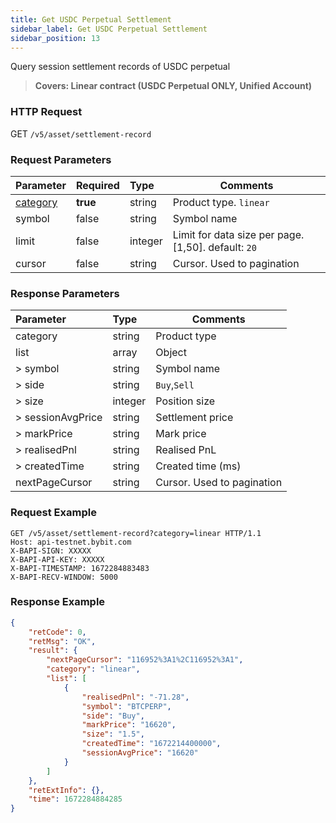 ```yaml
---
title: Get USDC Perpetual Settlement
sidebar_label: Get USDC Perpetual Settlement
sidebar_position: 13
---
```


Query session settlement records of USDC perpetual
> **Covers: Linear contract (USDC Perpetual ONLY, Unified Account)**

### HTTP Request
GET `/v5/asset/settlement-record`

### Request Parameters
| Parameter | Required | Type | Comments|
|:----- |:-------|:-----|------ |
|[category](../enum#category) |**true** |string |Product type. `linear` |
|symbol |false |string |Symbol name |
|limit |false |integer |Limit for data size per page. [1,50]. default: `20`|
|cursor |false |string |Cursor. Used to pagination|

### Response Parameters
| Parameter | Type | Comments|
|:----- |:-----|----- |
|category |string |Product type|
|list |array |Object |
|> symbol |string |Symbol name |
|> side |string |`Buy`,`Sell` |
|> size |integer |Position size |
|> sessionAvgPrice |string |Settlement price |
|> markPrice |string |Mark price |
|> realisedPnl |string |Realised PnL |
|> createdTime |string |Created time (ms) |
|nextPageCursor |string |Cursor. Used to pagination |

### Request Example

```http
GET /v5/asset/settlement-record?category=linear HTTP/1.1
Host: api-testnet.bybit.com
X-BAPI-SIGN: XXXXX
X-BAPI-API-KEY: XXXXX
X-BAPI-TIMESTAMP: 1672284883483
X-BAPI-RECV-WINDOW: 5000
```

### Response Example

```json
{
    "retCode": 0,
    "retMsg": "OK",
    "result": {
        "nextPageCursor": "116952%3A1%2C116952%3A1",
        "category": "linear",
        "list": [
            {
                "realisedPnl": "-71.28",
                "symbol": "BTCPERP",
                "side": "Buy",
                "markPrice": "16620",
                "size": "1.5",
                "createdTime": "1672214400000",
                "sessionAvgPrice": "16620"
            }
        ]
    },
    "retExtInfo": {},
    "time": 1672284884285
}
```